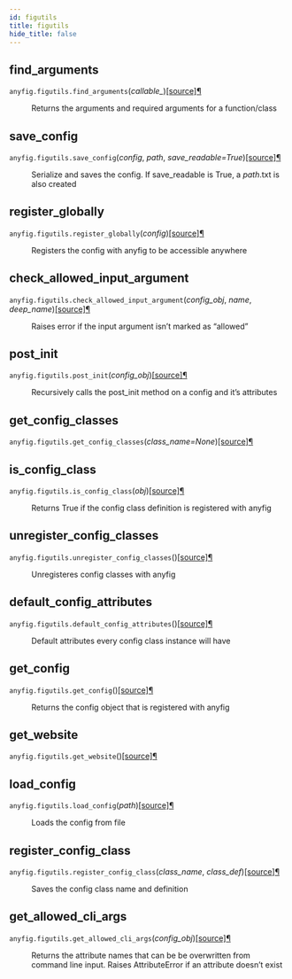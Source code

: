 ```yaml
---
id: figutils
title: figutils
hide_title: false
---
```



## find_arguments
<div class="section" id="anyfig-figutils-find-arguments">

<dl class="py function">
<dt id="anyfig.figutils.find_arguments">
<code class="sig-prename descclassname">anyfig.figutils.</code><code class="sig-name descname">find_arguments</code><span class="sig-paren">(</span><em class="sig-param"><span class="n">callable_</span></em><span class="sig-paren">)</span><a class="reference internal" href="https://github.com/OlofHarrysson/anyfig/blob/0.2.0/anyfig/figutils#L116"><span class="viewcode-link">[source]</span></a><a class="headerlink" href="#anyfig.figutils.find_arguments" title="Permalink to this definition">¶</a></dt>
<dd><p>Returns the arguments and required arguments for a function/class</p>
</dd></dl>
</div>

## save_config
<div class="section" id="anyfig-figutils-save-config">

<dl class="py function">
<dt id="anyfig.figutils.save_config">
<code class="sig-prename descclassname">anyfig.figutils.</code><code class="sig-name descname">save_config</code><span class="sig-paren">(</span><em class="sig-param"><span class="n">config</span></em>, <em class="sig-param"><span class="n">path</span></em>, <em class="sig-param"><span class="n">save_readable</span><span class="o">=</span><span class="default_value">True</span></em><span class="sig-paren">)</span><a class="reference internal" href="https://github.com/OlofHarrysson/anyfig/blob/0.2.0/anyfig/figutils#L72"><span class="viewcode-link">[source]</span></a><a class="headerlink" href="#anyfig.figutils.save_config" title="Permalink to this definition">¶</a></dt>
<dd><p>Serialize and saves the config. If save_readable is True, a <em>path</em>.txt is also created</p>
</dd></dl>
</div>

## register_globally
<div class="section" id="anyfig-figutils-register-globally">

<dl class="py function">
<dt id="anyfig.figutils.register_globally">
<code class="sig-prename descclassname">anyfig.figutils.</code><code class="sig-name descname">register_globally</code><span class="sig-paren">(</span><em class="sig-param"><span class="n">config</span></em><span class="sig-paren">)</span><a class="reference internal" href="https://github.com/OlofHarrysson/anyfig/blob/0.2.0/anyfig/figutils#L36"><span class="viewcode-link">[source]</span></a><a class="headerlink" href="#anyfig.figutils.register_globally" title="Permalink to this definition">¶</a></dt>
<dd><p>Registers the config with anyfig to be accessible anywhere</p>
</dd></dl>
</div>

## check_allowed_input_argument
<div class="section" id="anyfig-figutils-check-allowed-input-argument">

<dl class="py function">
<dt id="anyfig.figutils.check_allowed_input_argument">
<code class="sig-prename descclassname">anyfig.figutils.</code><code class="sig-name descname">check_allowed_input_argument</code><span class="sig-paren">(</span><em class="sig-param"><span class="n">config_obj</span></em>, <em class="sig-param"><span class="n">name</span></em>, <em class="sig-param"><span class="n">deep_name</span></em><span class="sig-paren">)</span><a class="reference internal" href="https://github.com/OlofHarrysson/anyfig/blob/0.2.0/anyfig/figutils#L128"><span class="viewcode-link">[source]</span></a><a class="headerlink" href="#anyfig.figutils.check_allowed_input_argument" title="Permalink to this definition">¶</a></dt>
<dd><p>Raises error if the input argument isn’t marked as “allowed”</p>
</dd></dl>
</div>

## post_init
<div class="section" id="anyfig-figutils-post-init">

<dl class="py function">
<dt id="anyfig.figutils.post_init">
<code class="sig-prename descclassname">anyfig.figutils.</code><code class="sig-name descname">post_init</code><span class="sig-paren">(</span><em class="sig-param"><span class="n">config_obj</span></em><span class="sig-paren">)</span><a class="reference internal" href="https://github.com/OlofHarrysson/anyfig/blob/0.2.0/anyfig/figutils#L159"><span class="viewcode-link">[source]</span></a><a class="headerlink" href="#anyfig.figutils.post_init" title="Permalink to this definition">¶</a></dt>
<dd><p>Recursively calls the post_init method on a config and it’s attributes</p>
</dd></dl>
</div>

## get_config_classes
<div class="section" id="anyfig-figutils-get-config-classes">

<dl class="py function">
<dt id="anyfig.figutils.get_config_classes">
<code class="sig-prename descclassname">anyfig.figutils.</code><code class="sig-name descname">get_config_classes</code><span class="sig-paren">(</span><em class="sig-param"><span class="n">class_name</span><span class="o">=</span><span class="default_value">None</span></em><span class="sig-paren">)</span><a class="reference internal" href="https://github.com/OlofHarrysson/anyfig/blob/0.2.0/anyfig/figutils#L42"><span class="viewcode-link">[source]</span></a><a class="headerlink" href="#anyfig.figutils.get_config_classes" title="Permalink to this definition">¶</a></dt>
<dd></dd></dl>
</div>

## is_config_class
<div class="section" id="anyfig-figutils-is-config-class">

<dl class="py function">
<dt id="anyfig.figutils.is_config_class">
<code class="sig-prename descclassname">anyfig.figutils.</code><code class="sig-name descname">is_config_class</code><span class="sig-paren">(</span><em class="sig-param"><span class="n">obj</span></em><span class="sig-paren">)</span><a class="reference internal" href="https://github.com/OlofHarrysson/anyfig/blob/0.2.0/anyfig/figutils#L48"><span class="viewcode-link">[source]</span></a><a class="headerlink" href="#anyfig.figutils.is_config_class" title="Permalink to this definition">¶</a></dt>
<dd><p>Returns True if the config class definition is registered with anyfig</p>
</dd></dl>
</div>

## unregister_config_classes
<div class="section" id="anyfig-figutils-unregister-config-classes">

<dl class="py function">
<dt id="anyfig.figutils.unregister_config_classes">
<code class="sig-prename descclassname">anyfig.figutils.</code><code class="sig-name descname">unregister_config_classes</code><span class="sig-paren">(</span><span class="sig-paren">)</span><a class="reference internal" href="https://github.com/OlofHarrysson/anyfig/blob/0.2.0/anyfig/figutils#L30"><span class="viewcode-link">[source]</span></a><a class="headerlink" href="#anyfig.figutils.unregister_config_classes" title="Permalink to this definition">¶</a></dt>
<dd><p>Unregisteres config classes with anyfig</p>
</dd></dl>
</div>

## default_config_attributes
<div class="section" id="anyfig-figutils-default-config-attributes">

<dl class="py function">
<dt id="anyfig.figutils.default_config_attributes">
<code class="sig-prename descclassname">anyfig.figutils.</code><code class="sig-name descname">default_config_attributes</code><span class="sig-paren">(</span><span class="sig-paren">)</span><a class="reference internal" href="https://github.com/OlofHarrysson/anyfig/blob/0.2.0/anyfig/figutils#L15"><span class="viewcode-link">[source]</span></a><a class="headerlink" href="#anyfig.figutils.default_config_attributes" title="Permalink to this definition">¶</a></dt>
<dd><p>Default attributes every config class instance will have</p>
</dd></dl>
</div>

## get_config
<div class="section" id="anyfig-figutils-get-config">

<dl class="py function">
<dt id="anyfig.figutils.get_config">
<code class="sig-prename descclassname">anyfig.figutils.</code><code class="sig-name descname">get_config</code><span class="sig-paren">(</span><span class="sig-paren">)</span><a class="reference internal" href="https://github.com/OlofHarrysson/anyfig/blob/0.2.0/anyfig/figutils#L55"><span class="viewcode-link">[source]</span></a><a class="headerlink" href="#anyfig.figutils.get_config" title="Permalink to this definition">¶</a></dt>
<dd><p>Returns the config object that is registered with anyfig</p>
</dd></dl>
</div>

## get_website
<div class="section" id="anyfig-figutils-get-website">

<dl class="py function">
<dt id="anyfig.figutils.get_website">
<code class="sig-prename descclassname">anyfig.figutils.</code><code class="sig-name descname">get_website</code><span class="sig-paren">(</span><span class="sig-paren">)</span><a class="reference internal" href="https://github.com/OlofHarrysson/anyfig/blob/0.2.0/anyfig/figutils#L11"><span class="viewcode-link">[source]</span></a><a class="headerlink" href="#anyfig.figutils.get_website" title="Permalink to this definition">¶</a></dt>
<dd></dd></dl>
</div>

## load_config
<div class="section" id="anyfig-figutils-load-config">

<dl class="py function">
<dt id="anyfig.figutils.load_config">
<code class="sig-prename descclassname">anyfig.figutils.</code><code class="sig-name descname">load_config</code><span class="sig-paren">(</span><em class="sig-param"><span class="n">path</span></em><span class="sig-paren">)</span><a class="reference internal" href="https://github.com/OlofHarrysson/anyfig/blob/0.2.0/anyfig/figutils#L105"><span class="viewcode-link">[source]</span></a><a class="headerlink" href="#anyfig.figutils.load_config" title="Permalink to this definition">¶</a></dt>
<dd><p>Loads the config from file</p>
</dd></dl>
</div>

## register_config_class
<div class="section" id="anyfig-figutils-register-config-class">

<dl class="py function">
<dt id="anyfig.figutils.register_config_class">
<code class="sig-prename descclassname">anyfig.figutils.</code><code class="sig-name descname">register_config_class</code><span class="sig-paren">(</span><em class="sig-param"><span class="n">class_name</span></em>, <em class="sig-param"><span class="n">class_def</span></em><span class="sig-paren">)</span><a class="reference internal" href="https://github.com/OlofHarrysson/anyfig/blob/0.2.0/anyfig/figutils#L20"><span class="viewcode-link">[source]</span></a><a class="headerlink" href="#anyfig.figutils.register_config_class" title="Permalink to this definition">¶</a></dt>
<dd><p>Saves the config class name and definition</p>
</dd></dl>
</div>

## get_allowed_cli_args
<div class="section" id="anyfig-figutils-get-allowed-cli-args">

<dl class="py function">
<dt id="anyfig.figutils.get_allowed_cli_args">
<code class="sig-prename descclassname">anyfig.figutils.</code><code class="sig-name descname">get_allowed_cli_args</code><span class="sig-paren">(</span><em class="sig-param"><span class="n">config_obj</span></em><span class="sig-paren">)</span><a class="reference internal" href="https://github.com/OlofHarrysson/anyfig/blob/0.2.0/anyfig/figutils#L136"><span class="viewcode-link">[source]</span></a><a class="headerlink" href="#anyfig.figutils.get_allowed_cli_args" title="Permalink to this definition">¶</a></dt>
<dd><p>Returns the attribute names that can be be overwritten from command line input.
Raises AttributeError if an attribute doesn’t exist</p>
</dd></dl>
</div>